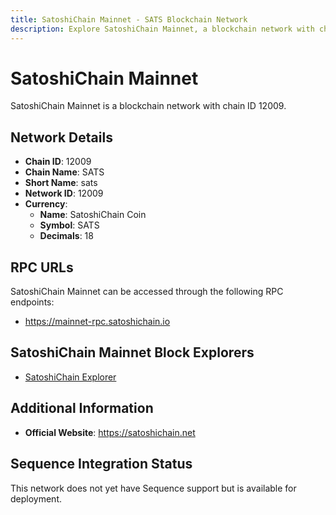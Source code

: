 ```yaml
--- 
title: SatoshiChain Mainnet - SATS Blockchain Network
description: Explore SatoshiChain Mainnet, a blockchain network with chain ID 12009. Learn about its native currency, SatoshiChain Coin, and how to interact with the network.
---
```


# SatoshiChain Mainnet

SatoshiChain Mainnet is a blockchain network with chain ID 12009.

## Network Details

- **Chain ID**: 12009
- **Chain Name**: SATS
- **Short Name**: sats
- **Network ID**: 12009
- **Currency**: 
  - **Name**: SatoshiChain Coin
  - **Symbol**: SATS
  - **Decimals**: 18

## RPC URLs

SatoshiChain Mainnet can be accessed through the following RPC endpoints:

- https://mainnet-rpc.satoshichain.io

## SatoshiChain Mainnet Block Explorers

- [SatoshiChain Explorer](https://satoshiscan.io)

## Additional Information

- **Official Website**: https://satoshichain.net

## Sequence Integration Status

This network does not yet have Sequence support but is available for deployment.

